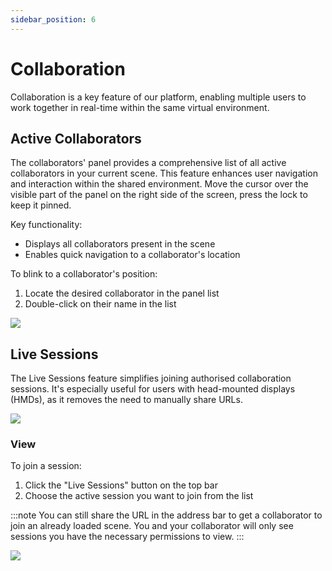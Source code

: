 ```yaml
---
sidebar_position: 6
---
```


# Collaboration

Collaboration is a key feature of our platform, enabling multiple users to work together in real-time within the same virtual environment.

## Active Collaborators

The collaborators' panel provides a comprehensive list of all active collaborators in your current scene. This feature enhances user navigation and interaction within the shared environment. Move the cursor over the visible part of the panel on the right side of the screen, press the lock to keep it pinned.

Key functionality:

- Displays all collaborators present in the scene
- Enables quick navigation to a collaborator's location

To blink to a collaborator's position:

1. Locate the desired collaborator in the panel list
2. Double-click on their name in the list

![](/img/virtalis-hub-and-web-viewer/collaboration.png)
 
## Live Sessions

The Live Sessions feature simplifies joining authorised collaboration sessions. It's especially useful for users with head-mounted displays (HMDs), as it removes the need to manually share URLs. 

![](/img/virtalis-hub-and-web-viewer/sessions-button.png)

### View

To join a session:

1. Click the "Live Sessions" button on the top bar
2. Choose the active session you want to join from the list

:::note
You can still share the URL in the address bar to get a collaborator to join an already loaded scene. You and your collaborator will only see sessions you have the necessary permissions to view. 
:::
 
![](/img/virtalis-hub-and-web-viewer/sessions.png)

